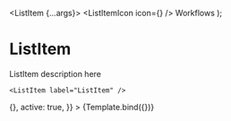 


<Meta title="Base/ListItem" component={ListItem} />

  <ListItem {...args}>
    <ListItemIcon icon={<HiTemplate />} />
    <ListItemText>Workflows</ListItemText>
  </ListItem>
);

# ListItem

ListItem description here

```tsx
<ListItem label="ListItem" />
```

<Canvas>
  <Story
    name="ListItem"
    args={{
      onClick: () => {},
      active: true,
    }}
  >
    {Template.bind({})}
  </Story>
</Canvas>

<ArgsTable story="ListItem" />
